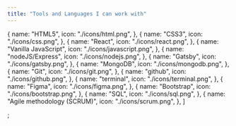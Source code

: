 ```yaml
---
title: "Tools and Languages I can work with"
---
```


  {
    name: "HTML5",
    icon: "./icons/html.png",
  },
  {
    name: "CSS3",
    icon: "./icons/css.png",
  },
  {
    name: "React",
    icon: "./icons/react.png",
  },
  {
    name: "Vanilla JavaScript",
    icon: "./icons/javascript.png",
  },
  {
    name: "nodeJS/Express",
    icon: "./icons/nodejs.png",
  },
  {
    name: "Gatsby",
    icon: "./icons/gatsby.png",
  },
  {
    name: "MongoDB",
    icon: "./icons/mongodb.png",
  },
  {
    name: "Git",
    icon: "./icons/git.png",
  },
  {
    name: "github",
    icon: "./icons/github.png",
  },
  {
    name: "terminal",
    icon: "./icons/terminal.png",
  },
  {
    name: "Figma",
    icon: "./icons/figma.png",
  },
  {
    name: "Bootstrap",
    icon: "./icons/bootstrap.png",
  },
  {
    name: "SQL",
    icon: "./icons/sql.png",
  },
  {
    name: "Agile methodology (SCRUM)",
    icon: "./icons/scrum.png",
  },
]

;
